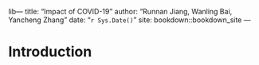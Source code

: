lib--- 
title: "Impact of COVID-19"
author: "Runnan Jiang, Wanling Bai, Yancheng Zhang"
date: "`r Sys.Date()`"
site: bookdown::bookdown_site
---

# Introduction
